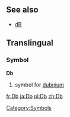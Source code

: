 ==See also==
*[[dB]]

==Translingual==
===Symbol===
'''Db'''
#{{chemistry}} symbol for [[dubnium]]
[[Category:Symbols]]

[[fr:Db]]
[[ja:Db]]
[[pl:Db]]
[[zh:Db]]